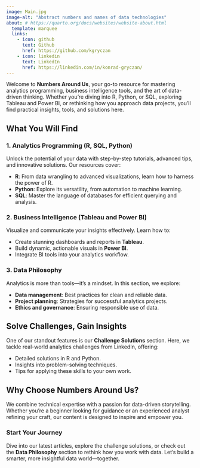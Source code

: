 ```yaml
---
image: Main.jpg
image-alt: "Abstract numbers and names of data technologies"
about: # https://quarto.org/docs/websites/website-about.html
  template: marquee
  links:
    - icon: github
      text: Github
      href: https://github.com/kgryczan
    - icon: linkedin
      text: LinkedIn
      href: https://linkedin.com/in/konrad-gryczan/
---
```



Welcome to **Numbers Around Us**, your go-to resource for mastering analytics programming, business intelligence tools, and the art of data-driven thinking. Whether you're diving into R, Python, or SQL, exploring Tableau and Power BI, or rethinking how you approach data projects, you'll find practical insights, tools, and solutions here.

## What You Will Find

### 1. Analytics Programming (R, SQL, Python)
Unlock the potential of your data with step-by-step tutorials, advanced tips, and innovative solutions. Our resources cover:

- **R**: From data wrangling to advanced visualizations, learn how to harness the power of R.
- **Python**: Explore its versatility, from automation to machine learning.
- **SQL**: Master the language of databases for efficient querying and analysis.

### 2. Business Intelligence (Tableau and Power BI)
Visualize and communicate your insights effectively. Learn how to:

- Create stunning dashboards and reports in **Tableau**.
- Build dynamic, actionable visuals in **Power BI**.
- Integrate BI tools into your analytics workflow.

### 3. Data Philosophy
Analytics is more than tools—it's a mindset. In this section, we explore:

- **Data management**: Best practices for clean and reliable data.
- **Project planning**: Strategies for successful analytics projects.
- **Ethics and governance**: Ensuring responsible use of data.

## Solve Challenges, Gain Insights
One of our standout features is our **Challenge Solutions** section. Here, we tackle real-world analytics challenges from LinkedIn, offering:

- Detailed solutions in R and Python.
- Insights into problem-solving techniques.
- Tips for applying these skills to your own work.

## Why Choose Numbers Around Us?
We combine technical expertise with a passion for data-driven storytelling. Whether you're a beginner looking for guidance or an experienced analyst refining your craft, our content is designed to inspire and empower you.

### Start Your Journey
Dive into our latest articles, explore the challenge solutions, or check out the **Data Philosophy** section to rethink how you work with data. Let's build a smarter, more insightful data world—together.
